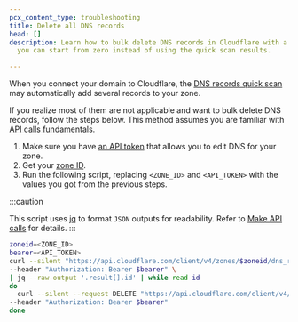 ```yaml
---
pcx_content_type: troubleshooting
title: Delete all DNS records
head: []
description: Learn how to bulk delete DNS records in Cloudflare with a script so
  you can start from zero instead of using the quick scan results.

---
```


When you connect your domain to Cloudflare, the [DNS records quick scan](/dns/zone-setups/reference/dns-quick-scan/) may automatically add several records to your zone.

If you realize most of them are not applicable and want to bulk delete DNS records, follow the steps below. This method assumes you are familiar with [API calls fundamentals](/fundamentals/api/).

1. Make sure you have [an API token](/fundamentals/api/get-started/create-token/) that allows you to edit DNS for your zone.
2. Get your [zone ID](/fundamentals/setup/find-account-and-zone-ids/).
3. Run the following script, replacing `<ZONE_ID>` and `<API_TOKEN>` with the values you got from the previous steps.

:::caution

This script uses [jq](https://jqlang.github.io/jq/) to format `JSON` outputs for readability. Refer to [Make API calls](/fundamentals/api/how-to/make-api-calls/) for details. 
:::

```bash
zoneid=<ZONE_ID>
bearer=<API_TOKEN>
curl --silent "https://api.cloudflare.com/client/v4/zones/$zoneid/dns_records?per_page=50000" \
--header "Authorization: Bearer $bearer" \
| jq --raw-output '.result[].id' | while read id
do
  curl --silent --request DELETE "https://api.cloudflare.com/client/v4/zones/$zoneid/dns_records/$id" \
--header "Authorization: Bearer $bearer"
done
```
